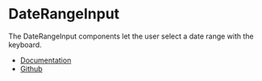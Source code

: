 
<Meta of={DateRangeInputStories} />

# DateRangeInput

The DateRangeInput components let the user select a date range with the keyboard.

- [Documentation](https://rsuitejs.com/components/date-range-input)
- [Github](https://github.com/rsuite/rsuite/tree/main/src/DateRangeInput)

